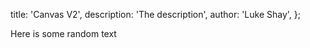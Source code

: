 
  title: 'Canvas V2',
  description: 'The description',
  author: 'Luke Shay',
};


Here is some random text
